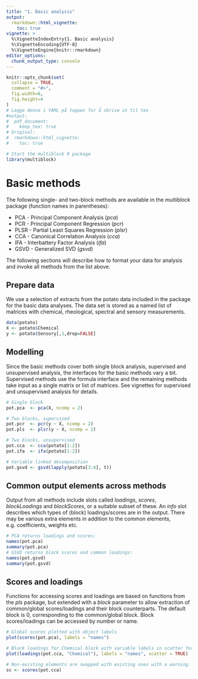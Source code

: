 ```yaml
---
title: "1. Basic analysis"
output: 
  rmarkdown::html_vignette:
    toc: true
vignette: >
  %\VignetteIndexEntry{1. Basic analysis}
  %\VignetteEncoding{UTF-8}
  %\VignetteEngine{knitr::rmarkdown}
editor_options: 
  chunk_output_type: console
---
```


```r
knitr::opts_chunk$set(
  collapse = TRUE,
  comment = "#>",
  fig.width=6, 
  fig.height=4
)
# Legge denne i YAML på toppen for å skrive ut til tex
#output: 
#  pdf_document: 
#    keep_tex: true
# Original:
#  rmarkdown::html_vignette:
#    toc: true
```

```r
# Start the multiblock R package
library(multiblock)
```

# Basic methods

The following single- and two-block methods are available in the _multiblock_ package (function names in parentheses):

* PCA - Principal Component Analysis (_pca_)
* PCR - Principal Component Regression (_pcr_)
* PLSR - Partial Least Squares Regression (_plsr_)
* CCA - Canonical Correlation Analysis (_cca_)
* IFA - Interbattery Factor Analysis (_ifa_)
* GSVD - Generalized SVD (_gsvd_)

The following sections will describe how to format your data for analysis and invoke all methods from the list above.

## Prepare data

We use a selection of extracts from the potato data included in the package for the basic data analyses. The
data set is stored as a named list of matrices with chemical, rheological, spectral and sensory measurements.

```r
data(potato)
X <- potato$Chemical
y <- potato$Sensory[,1,drop=FALSE]
```

## Modelling

Since the basic methods cover both single block analysis, supervised and unsupervised analysis, the interfaces 
for the basic methods vary a bit. Supervised methods use the formula interface and the remaining methods take
input as a single matrix or list of matrices. See vignettes for supervised and unsupervised analysis for details.

```r
# Single block
pot.pca  <- pca(X, ncomp = 2)

# Two blocks, supervised
pot.pcr  <- pcr(y ~ X, ncomp = 2)
pot.pls  <- plsr(y ~ X, ncomp = 2)

# Two blocks, unsupervised
pot.cca  <- cca(potato[1:2])
pot.ifa  <- ifa(potato[1:2])

# Variable linked decomposition
pot.gsvd <- gsvd(lapply(potato[3:4], t))
```

## Common output elements across methods

Output from all methods include slots called _loadings_, _scores_, _blockLoadings_
and _blockScores_, or a suitable subset of these. An _info_ slot describes which
types of (block) loadings/scores are in the output. There may be various extra
elements in addition to the common elements, e.g. coefficients, weights etc.

```r
# PCA returns loadings and scores:
names(pot.pca)
summary(pot.pca)
# GSVD returns block scores and common loadings:
names(pot.gsvd)
summary(pot.gsvd)
```

## Scores and loadings

Functions for accessing scores and loadings are based on functions
from the _pls_ package, but extended with a _block_ parameter to
allow extraction of common/global scores/loadings and their block
counterparts. The default block is 0, corresponding to the common/global
block. Block scores/loadings can be accessed by number or name.

```r
# Global scores plotted with object labels
plot(scores(pot.pca), labels = "names")
```

```r
# Block loadings for Chemical block with variable labels in scatter format
plot(loadings(pot.cca, "Chemical"), labels = "names", scatter = TRUE)
```


```r
# Non-existing elements are swapped with existing ones with a warning.
sc <- scores(pot.cca)
```
